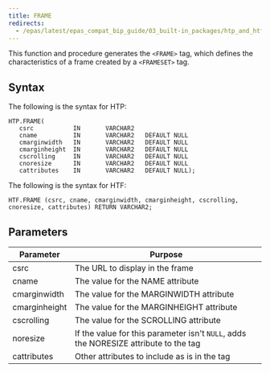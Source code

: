 ```yaml
---
title: FRAME
redirects:
  - /epas/latest/epas_compat_bip_guide/03_built-in_packages/htp_and_htf/frame/ #generated for docs/epas/reorg-role-use-case-mode
---
```


This function and procedure generates the `<FRAME>` tag, which defines the characteristics of a frame created by a `<FRAMESET>` tag.

## Syntax

The following is the syntax for HTP:

```
HTP.FRAME(
   csrc           IN       VARCHAR2
   cname          IN       VARCHAR2   DEFAULT NULL
   cmarginwidth   IN       VARCHAR2   DEFAULT NULL
   cmarginheight  IN       VARCHAR2   DEFAULT NULL
   cscrolling     IN       VARCHAR2   DEFAULT NULL
   cnoresize      IN       VARCHAR2   DEFAULT NULL
   cattributes    IN       VARCHAR2   DEFAULT NULL);
```

The following is the syntax for HTF:

```
HTF.FRAME (csrc, cname, cmarginwidth, cmarginheight, cscrolling, cnoresize, cattributes) RETURN VARCHAR2;
```

## Parameters

| Parameter | Purpose  |
| --------- | -------- |
| csrc | The URL to display in the frame |
| cname | The value for the NAME attribute |
| cmarginwidth | The value for the MARGINWIDTH attribute |
| cmarginheight | The value for the MARGINHEIGHT attribute |
| cscrolling | The value for the SCROLLING attribute |
| noresize | If the value for this parameter isn't `NULL`, adds the NORESIZE attribute to the tag |
| cattributes | Other attributes to include as is in the tag |
